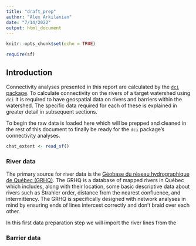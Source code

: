 ```yaml
---
title: "draft_prep"
author: "Alex Arkilanian"
date: "7/14/2022"
output: html_document
---
```


```r
knitr::opts_chunk$set(echo = TRUE)
```
```r
require(sf)
```

## Introduction

Connectivity analyses presented in this report are calculated by the [`dci` package](https://github.com/aarkilanian/dci). To calculate connectivity on the rivers of a target watershed using `dci` it is required to have geospatial data on rivers and barriers within the watershed. The specific data required for each of these is explained in greater detail in subsequent sections.

To begin the raw data is loaded here which will be prepped and cleaned in the rest of this document to finally be ready for the `dci` package's connectivity analyses.

```r
chat_extent <- read_sf()
```


### River data

The primary source for river data is the [Géobase du réseau hydrographique de Québec (GRHQ)](https://www.donneesquebec.ca/recherche/dataset/grhq). The GRHQ is a database of mapped rivers in Québec which includes, along with their location, some basic descriptive data about rivers such as Strahler order, distance from the nearest confluence, and intermittency. The GRHQ is specifically designed with network analyses in mind by ensuring ends of lines intercest correctly and don't braid over each other.

In this first data preparation step we will import the river lines from the 

### Barrier data
